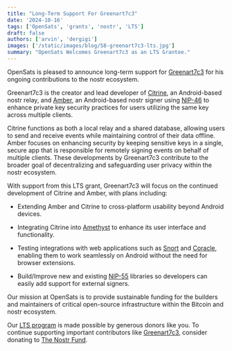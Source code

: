 ```yaml
---
title: "Long-Term Support For Greenart7c3"
date: '2024-10-16'
tags: ['OpenSats', 'grants', 'nostr', 'LTS']
draft: false
authors: ['arvin', 'dergigi']
images: ['/static/images/blog/58-greenart7c3-lts.jpg']
summary: "OpenSats Welcomes Greenart7c3 as an LTS Grantee."
---
```


OpenSats is pleased to announce long-term support for
[Greenart7c3](https://github.com/greenart7c3) for his ongoing contributions to
the nostr ecosystem.

Greenart7c3 is the creator and lead developer of
[Citrine](https://github.com/greenart7c3/Citrine), an Android-based nostr relay,
and [Amber](https://github.com/greenart7c3/Amber), an Android-based nostr signer
using [NIP-46](https://github.com/nostr-protocol/nips/blob/master/46.md) to
enhance private key security practices for users utilizing the same key across
multiple clients.

Citrine functions as both a local relay and a shared database, allowing users to
send and receive events while maintaining control of their data offline. Amber
focuses on enhancing security by keeping sensitive keys in a single, secure app
that is responsible for remotely signing events on behalf of multiple clients.
These developments by Greenart7c3 contribute to the broader goal of
decentralizing and safeguarding user privacy within the nostr ecosystem.

With support from this LTS grant, Greenart7c3 will focus on the continued
development of Citrine and Amber, with plans including:

- Extending Amber and Citrine to cross-platform usability beyond Android
  devices.

- Integrating Citrine into [Amethyst](/blog/vitor-pamplona-receives-lts-grant)
  to enhance its user interface and functionality.

- Testing integrations with web applications such as
  [Snort](/blog/kieran-receives-lts-grant) and
  [Coracle](/blog/hodlbod-receives-lts-grant), enabling them to work seamlessly
  on Android without the need for browser extensions.

- Build/Improve new and existing [NIP-55](https://github.com/nostr-protocol/nips/blob/master/55.md) libraries
  so developers can easily add support for external signers.
  
Our mission at OpenSats is to provide sustainable funding for the builders and
maintainers of critical open-source infrastructure within the Bitcoin and nostr
ecosystem.

Our [LTS program](/blog/nostr-lts-long-term-support-for-nostr-developers) is
made possible by generous donors like you. To continue supporting important
contributors like [Greenart7c3](https://github.com/greenart7c3), consider
donating to [The Nostr Fund](/funds/nostr).

<center>
    <DonateToNostrFundButton/>
</center>
